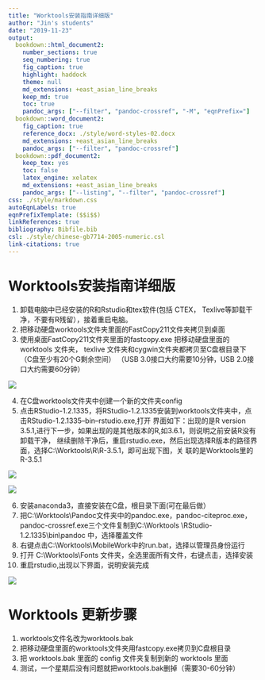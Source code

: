 ```yaml
---
title: "Worktools安装指南详细版"
author: "Jin's students"
date: "2019-11-23"
output:
  bookdown::html_document2:
    number_sections: true
    seq_numbering: true
    fig_caption: true
    highlight: haddock
    theme: null
    md_extensions: +east_asian_line_breaks
    keep_md: true
    toc: true
    pandoc_args: ["--filter", "pandoc-crossref", "-M", "eqnPrefix="]
  bookdown::word_document2:
    fig_caption: true
    reference_docx: ./style/word-styles-02.docx
    md_extensions: +east_asian_line_breaks
    pandoc_args: ["--filter", "pandoc-crossref"]
  bookdown::pdf_document2:
    keep_tex: yes
    toc: false
    latex_engine: xelatex
    md_extensions: +east_asian_line_breaks
    pandoc_args: ["--listing", "--filter", "pandoc-crossref"]
css: ./style/markdown.css
autoEqnLabels: true
eqnPrefixTemplate: ($$i$$)
linkReferences: true
bibliography: Bibfile.bib
csl: ./style/chinese-gb7714-2005-numeric.csl
link-citations: true
---
```



# Worktools安装指南详细版

1. 卸载电脑中已经安装的R和Rstudio和tex软件(包括 CTEX， Texlive等卸载干净，不要有R残留），接着重启电脑。
2. 把移动硬盘worktools文件夹里面的FastCopy211文件夹拷贝到桌面
3. 使用桌面FastCopy211文件夹里面的fastcopy.exe 把移动硬盘里面的 worktools 文件夹，
   texlive 文件夹和cygwin文件夹都拷贝至C盘根目录下（C盘至少有20个G剩余空间）
   （USB 3.0接口大约需要10分钟，USB 2.0接口大约需要60分钟）

![](./figure1.png)

4. 在C盘worktools文件夹中创建一个新的文件夹config
5. 点击RStudio-1.2.1335，将RStudio-1.2.1335安装到worktools文件夹中，点击RStudio-1.2.1335--bin--rstudio.exe,打开
界面如下：出现的是R version 3.5.1,进行下一步，如果出现的是其他版本的R,如3.6.1，则说明之前安装R没有卸载干净，
继续删除干净后，重启rstudio.exe，然后出现选择R版本的路径界面，选择C:\\Worktools\\R\\R-3.5.1，即可出现下图，关
联的是Worktools里的R-3.5.1

![](./figure2.png)

![](./figure3.png)

6. 安装anaconda3，直接安装在C盘，根目录下面(可在最后做）
7. 把C:\\Worktools\\Pandoc文件夹中的pandoc.exe，pandoc-citeproc.exe，pandoc-crossref.exe三个文件复制到C:\\Worktools
\\RStudio-1.2.1335\\bin\\pandoc 中，选择覆盖文件
8. 右键点击C:\\Worktools\\MobileWork中的run.bat，选择以管理员身份运行
9. 打开 C:\\Worktools\\Fonts 文件夹，全选里面所有文件，右键点击，选择安装
10. 重启rstudio,出现以下界面，说明安装完成

![](./figure4.png)

# Worktools 更新步骤
1. worktools文件名改为worktools.bak 
2. 把移动硬盘里面的worktools文件夹用fastcopy.exe拷贝到C盘根目录
3. 把 worktools.bak 里面的 config 文件夹复制到新的 worktools 里面
4. 测试，一个星期后没有问题就把worktools.bak删掉（需要30-60分钟） 
